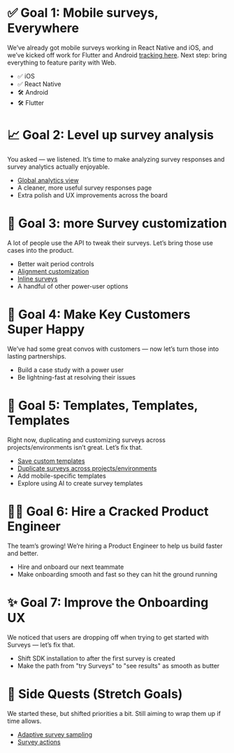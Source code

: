 # ✅ Goal 1: Mobile surveys, Everywhere

We’ve already got mobile surveys working in React Native and iOS, and we’ve kicked off work for Flutter and Android [tracking here](https://github.com/PostHog/posthog/issues/25085). Next step: bring everything to feature parity with Web.

- ✅ iOS
- ✅ React Native
- 🛠️ Android
- 🛠️ Flutter

# 📈 Goal 2: Level up survey analysis

You asked — we listened. It’s time to make analyzing survey responses and survey analytics actually enjoyable.

- [Global analytics view](https://github.com/PostHog/posthog/issues/28418)
- A cleaner, more useful survey responses page
- Extra polish and UX improvements across the board

# 🎨 Goal 3: more Survey customization

A lot of people use the API to tweak their surveys. Let’s bring those use cases into the product.

- Better wait period controls
- [Alignment customization](https://github.com/PostHog/posthog/issues/28479)
- [Inline surveys](https://github.com/PostHog/posthog/issues/30097)
- A handful of other power-user options

# 💬 Goal 4: Make Key Customers Super Happy

We’ve had some great convos with customers — now let’s turn those into lasting partnerships.

- Build a case study with a power user
- Be lightning-fast at resolving their issues

# 🧰 Goal 5: Templates, Templates, Templates

Right now, duplicating and customizing surveys across projects/environments isn’t great. Let’s fix that.

- [Save custom templates](https://github.com/PostHog/posthog/issues/27309)
- [Duplicate surveys across projects/environments](https://github.com/PostHog/posthog/issues/29138)
- Add mobile-specific templates
- Explore using AI to create survey templates

# 🧑‍💻 Goal 6: Hire a Cracked Product Engineer

The team’s growing! We’re hiring a Product Engineer to help us build faster and better.

- Hire and onboard our next teammate
- Make onboarding smooth and fast so they can hit the ground running

# ✨ Goal 7: Improve the Onboarding UX

We noticed that users are dropping off when trying to get started with Surveys — let’s fix that.

- Shift SDK installation to after the first survey is created
- Make the path from "try Surveys" to "see results" as smooth as butter

# 🎯 Side Quests (Stretch Goals)

We started these, but shifted priorities a bit. Still aiming to wrap them up if time allows.

- [Adaptive survey sampling](https://github.com/PostHog/posthog/issues/25722)
- [Survey actions](https://github.com/PostHog/posthog/issues/27378)
